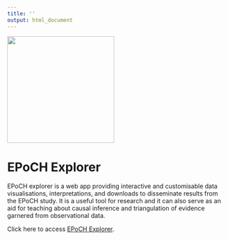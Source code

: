 ```yaml
---
title: ''
output: html_document
---
```


![](logo.png){width="246"}

# EPoCH Explorer

EPoCH explorer is a web app providing interactive and customisable data visualisations, interpretations, and downloads to disseminate results from the EPoCH study. It is a useful tool for research and it can also serve as an aid for teaching about causal inference and triangulation of evidence garnered from observational data.

Click here to access [EPoCH Explorer](https://gcsharp.shinyapps.io/EPoCH/).
